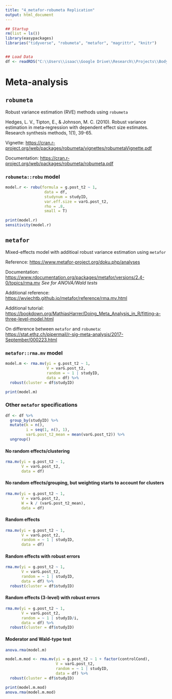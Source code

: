 ```yaml
---
title: "4_metafor-robumeta Replication"
output: html_document
---
```


```r
## Startup
rm(list = ls())
library(easypackages)
libraries("tidyverse", "robumeta", "metafor", "magrittr", "knitr")


## Load Data
df <- readRDS("C:\\Users\\isaac\\Google Drive\\Research\\Projects\\Body Dissatisfaction Meta-Analysis\\BD-depression-meta-analysis\\Data\\Data With Effect Sizes.rds")
```

# Meta-analysis

## `robumeta`

Robust variance estimation (RVE) methods using `robumeta` 

Hedges, L. V., Tipton, E., & Johnson, M. C. (2010). Robust variance estimation in meta‐regression with dependent effect size estimates. Research synthesis methods, 1(1), 39-65.

Vignette: <https://cran.r-project.org/web/packages/robumeta/vignettes/robumetaVignette.pdf>

Documentation: <https://cran.r-project.org/web/packages/robumeta/robumeta.pdf>

### `robumeta::robu` model

```r
model.r <- robu(formula = g.post_t2 ~ 1, 
                 data = df, 
                 studynum = studyID, 
                 var.eff.size = varG.post_t2, 
                 rho = .8,
                 small = T)

print(model.r)
sensitivity(model.r)
```

## `metafor`

Mixed-effects model with additioal robust variance estimation using `metafor`

Reference: <https://www.metafor-project.org/doku.php/analyses>

Documentation: <https://www.rdocumentation.org/packages/metafor/versions/2.4-0/topics/rma.mv> _See for ANOVA/Wald tests_

Additional reference: <https://wviechtb.github.io/metafor/reference/rma.mv.html>

Additional tutorial: <https://bookdown.org/MathiasHarrer/Doing_Meta_Analysis_in_R/fitting-a-three-level-model.html>

On difference between `metafor` and `robumeta`: <https://stat.ethz.ch/pipermail/r-sig-meta-analysis/2017-September/000223.html>

### `metafor::rma.mv` model

```r
model.m <- rma.mv(yi = g.post_t2 ~ 1,
                  V = varG.post_t2,
                  random = ~ 1 | studyID,
                  data = df) %>%
  robust(cluster = df$studyID)

print(model.m)
```

### Other `metafor` specifications

```r
df <- df %>%
  group_by(studyID) %>%
  mutate(k = n(),
         i = seq(1, n(), 1),
         varG.post_t2_mean = mean(varG.post_t2)) %>%
  ungroup()
```

#### No random effects/clustering

```r
rma.mv(yi = g.post_t2 ~ 1,
       V = varG.post_t2,
       data = df)
```

#### No random effects/grouping, but weighting starts to account for clusters

```r
rma.mv(yi = g.post_t2 ~ 1,
       V = varG.post_t2,
       W = k / (varG.post_t2_mean),
       data = df)
```

#### Random effects

```r
rma.mv(yi = g.post_t2 ~ 1,
       V = varG.post_t2,
       random = ~ 1 | studyID,
       data = df)
```

#### Random effects with robust errors

```r
rma.mv(yi = g.post_t2 ~ 1,
       V = varG.post_t2,
       random = ~ 1 | studyID,
       data = df) %>%
  robust(cluster = df$studyID)
```

#### Random effects (3-level) with robust errors

```r
rma.mv(yi = g.post_t2 ~ 1,
       V = varG.post_t2,
       random = ~ 1 | studyID/i,
       data = df) %>%
  robust(cluster = df$studyID)
```

#### Moderator and Wald-type test

```r
anova.rma(model.m)

model.m.mod <- rma.mv(yi = g.post_t2 ~ 1 + factor(controlCond),
                      V = varG.post_t2,
                      random = ~ 1 | studyID,
                      data = df) %>%
  robust(cluster = df$studyID)

print(model.m.mod)
anova.rma(model.m.mod)
```
